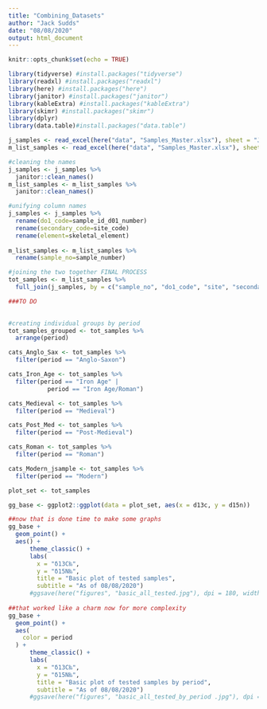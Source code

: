 ```yaml
---
title: "Combining_Datasets"
author: "Jack Sudds"
date: "08/08/2020"
output: html_document
---
```


```r
knitr::opts_chunk$set(echo = TRUE)
```

```r
library(tidyverse) #install.packages("tidyverse")
library(readxl) #install.packages("readxl")
library(here) #install.packages("here")
library(janitor) #install.packages("janitor")
library(kableExtra) #install.packages("kableExtra")
library(skimr) #install.packages("skimr")
library(dplyr)
library(data.table)#install.packages("data.table")
```

```r

j_samples <- read_excel(here("data", "Samples_Master.xlsx"), sheet = "Jack_samples", n_max = 109)
m_list_samples <- read_excel(here("data", "Samples_Master.xlsx"), sheet = "Masterlist_samples", n_max = 49)

```

```r

#cleaning the names
j_samples <- j_samples %>%
  janitor::clean_names()
m_list_samples <- m_list_samples %>%
  janitor::clean_names()

#unifying column names
j_samples <- j_samples %>%
  rename(do1_code=sample_id_d01_number)
  rename(secondary_code=site_code)
  rename(element=skeletal_element)
 
m_list_samples <- m_list_samples %>%
  rename(sample_no=sample_number)
```

```r


#joining the two together FINAL PROCESS
tot_samples <- m_list_samples %>%
  full_join(j_samples, by = c("sample_no", "do1_code", "site", "secondary_code", "period", "date", "element", "d13c", "d15n"))
```

```r
###TO DO
  
```

```r
#creating individual groups by period
tot_samples_grouped <- tot_samples %>%
  arrange(period)

cats_Anglo_Sax <- tot_samples %>%
  filter(period == "Anglo-Saxon")

cats_Iron_Age <- tot_samples %>%
  filter(period == "Iron Age" |
           period == "Iron Age/Roman")

cats_Medieval <- tot_samples %>%
  filter(period == "Medieval")

cats_Post_Med <- tot_samples %>%
  filter(period == "Post-Medieval")

cats_Roman <- tot_samples %>%
  filter(period == "Roman")

cats_Modern_jsample <- tot_samples %>%
  filter(period == "Modern")


```



```r
plot_set <- tot_samples

gg_base <- ggplot2::ggplot(data = plot_set, aes(x = d13c, y = d15n))

##now that is done time to make some graphs
gg_base +
  geom_point() +
  aes() +
      theme_classic() +
      labs(
        x = "δ13C‰",
        y = "δ15N‰",
        title = "Basic plot of tested samples",
        subtitle = "As of 08/08/2020")
      #ggsave(here("figures", "basic_all_tested.jpg"), dpi = 180, width = 8, height = 7)
    
##that worked like a charm now for more complexity
gg_base +
  geom_point() +
  aes(
    color = period
  ) +
      theme_classic() +
      labs(
        x = "δ13C‰",
        y = "δ15N‰",
        title = "Basic plot of tested samples by period",
        subtitle = "As of 08/08/2020")
      #ggsave(here("figures", "basic_all_tested_by_period .jpg"), dpi = 180, width = 8, height = 7)
```

